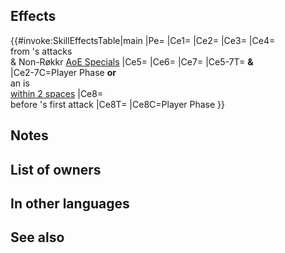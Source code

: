 {{Weapon Infobox
|tagid=SID_黒鉄忍者の鎖鎌
|intID=4409
|image=wep_ax164
|exclusive=1
|weaponType=Axe
|cost=400
|might=11
|range=1
|cooldown=-1
|effect=Accelerates Special trigger (cooldown count-1).<br>Unit attacks twice (even if foe initiates combat, unit attacks twice).<br><br>If unit initiates combat or is within 2 spaces of an ally, grants bonus to unit's Atk/Spd/Def/Res = 15% of unit's Def at start of combat + 5, deals damage = 25% of unit's Def (excluding area-of-effect Specials), reduces damage from foe's attacks by 25% of unit's Def (including from area-of-effect Specials; excluding Røkkr area-of-effect Specials), neutralizes "reduces damage by X%" effects from unit's and foe's non-Special skills (excluding area-of-effect Specials), neutralizes effects that guarantee unit's and foe's follow-up attacks, and increases the Spd difference necessary for unit or foe to make a follow-up attack by 20 during combat (Spd must be ≥ 25 to make a follow-up attack; stacks with similar skills).<br><br>If unit initiates combat, grants Special cooldown count-1 to unit before unit's first attack during combat.
|required=Silver Axe
|properties=
}}
==Effects==
{{#invoke:SkillEffectsTable|main
|Pe={{Eft|Accelerates Special}}
|Ce1={{Eft|Attack Twice}}
|Ce2={{Eft|Temporary buffs|Atk/Spd/Def/Res|15% of {{Tgt|Unit}}'s Def<br>at start of combat, +5}}
|Ce3={{Eft|Damage Boost|25% of {{Tgt|Unit}}'s Def}}
|Ce4={{Eft|Damage Reduction|25% of {{Tgt|Unit}}'s Def}}<br>from {{Tgt|Foe}}'s attacks<br>& Non-Røkkr [[AoE Specials]]
|Ce5={{Eft|Neutralize Damage Reduction}}
|Ce6={{Eft|Neutralize Guaranteed Follow-Ups}}
|Ce7={{Eft|Spd Difference Increase|20}}
|Ce5-7T={{Tgt|Unit}} '''&'''<br>{{Tgt|Foe}}
|Ce2-7C=Player Phase '''or'''<br>an {{Tgt|Ally}} is<br>[[within 2 spaces]]
|Ce8={{Eft|Reduce Cooldown|1}}<br>before {{Tgt|Unit}}'s first attack
|Ce8T={{Tgt|Unit}}
|Ce8C=Player Phase
}}

==Notes==
{{AttackTwice}}
{{IfUnitInitiates}}
{{Temporary buffs}}
{{At start of combat}}
{{DamageBoost}}
{{FlatDamageReduction}}
{{FlatAoEDamageReduction}}
{{DamageReductionNeutralization}}
{{Follow-up effect neutralization|guaranteeOnly=1}}
{{SpdDiffIncrease}}
{{CombatCooldownCount|-1}}

==List of owners==
{{Skill Hero List}}
==In other languages==
{{OtherLanguages
|japanese=
|german=
|spanishEU=
|spanishLA=
|french=
|italian=
|chineseTW=
|portuguese=
}}
==See also==
{{See also skills|cond=(Description LIKE '%of unit_s Def at start of combat%' OR Description LIKE '%increases the Spd difference necessary%') AND Exclusive='1'}}
{{Weapons Navbox}}